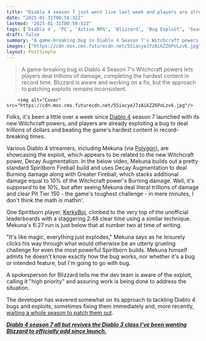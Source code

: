 ```yaml
---
title: "Diablo 4 season 7 just went live last week and players are already using a bugged Witchcraft power to deal trillions of damage and shatter Pit 150 speed records"
date: "2025-01-31T00:56:32Z"
lastmod: "2025-01-31T00:56:32Z"
tags: ['Diablo 4', 'PC', 'Action RPG', 'Blizzard', 'Bug Exploit', 'Season 7', 'Witchcraft', 'Spiritborn', 'Gameplay']
draft: false
summary: "A game-breaking bug in Diablo 4 Season 7's Witchcraft powers lets players deal trillions of damage, completing the hardest content in record time. Blizzard is aware and working on a fix, but the approach to patching exploits remains inconsistent."
images: ["https://cdn.mos.cms.futurecdn.net/5SiacyeJ7zAikZZ6PoLzv6.jpg"]
layout: PostSimple
---
```

> A game-breaking bug in Diablo 4 Season 7's Witchcraft powers lets players deal trillions of damage, completing the hardest content in record time. Blizzard is aware and working on a fix, but the approach to patching exploits remains inconsistent.


        <img alt="Cover" src="https://cdn.mos.cms.futurecdn.net/5SiacyeJ7zAikZZ6PoLzv6.jpg"/>
        
Folks, it's been a little over a week since [Diablo 4](https://www.gamesradar.com/diablo-4-guide/) season 7 launched with its new Witchcraft powers, and players are already exploiting a bug to deal trillions of dollars and beating the game's hardest content in record-breaking times.

Various Diablo 4 streamers, including Mekuna (via [Polygon](https://www.polygon.com/news/517026/diablo-4-infinite-damage-bug-season-7-blizzard)), are showcasing the exploit, which appears to be related to the new Witchcraft power, Decay Augmentation. In the below video, Mekuna builds out a pretty standard Spiritborn Fireball build and uses Decay Augmentation to deal Burning damage along with Greater Fireball, which stacks additional damage equal to 10% of the Witchcraft power's Burning damage. Well, it's *supposed* to be 10%, but after seeing Mekuna deal literal trillions of damage and clear Pit Tier 150 - the game's toughest challenge - in mere minutes, I don't think the math is mathin'.

One Spiritborn player, [KerkyBoi](https://www.youtube.com/watch?v=JHtWz8MK0ms), climbed to the very top of the unofficial leaderboards with a staggering 2:48 clear time using a similar technique. Mekuna's 6:27 run is just below that at number two at time of writing.

"It's like magic, everything just explodes," Mekuna says as he leisurely clicks his way through what would otherwise be an utterly grueling challenge for even the most powerful Spiritborn builds. Mekuna himself admits he doesn't know exactly how the bug works, nor whether it's a bug or intended feature, but I'm going to go with bug.

A spokesperson for Blizzard tells me the dev team is aware of the exploit, calling it "high priority" and assuring work is being done to address the situation.

The developer has wavered somewhat on its approach to tackling Diablo 4 bugs and exploits, sometimes fixing them immediately and, more recently, [waiting a whole season to patch them out](https://www.gamesradar.com/games/diablo/diablo-4-season-7-promises-an-upheaval-for-your-broken-spiritborn-builds-enjoy-what-youve-got-now-while-its-there/).

**[<em>Diablo 4 season 7 all but revives the Diablo 3 class I've been wanting Blizzard to officially add since launch.</em>](https://www.gamesradar.com/games/diablo/diablo-4-season-7-all-but-revives-the-diablo-3-class-ive-been-wanting-blizzard-to-officially-add-since-launch/)**
        